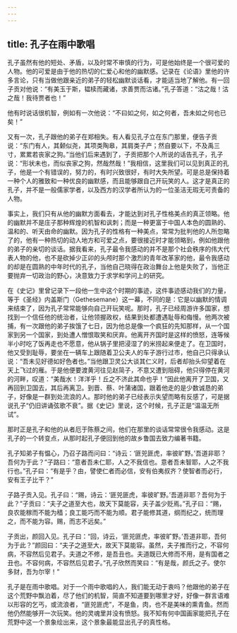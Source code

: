 ```yaml
---
---
---
```

title: 孔子在雨中歌唱
---




孔子虽然有他的短处、矛盾，以及时常不审慎的行为，可是他始终是一个很可爱的人物。他的可爱是由于他的热切的仁爱心和他的幽默感。记录在《论语》里他的许多言论，只有当做他跟亲近的弟子的轻松幽默谈话看，才能适当地了解他。有一回子贡对他说：“有美玉于斯，韫椟而藏诸，求善贾而沽诸。”孔子答道：“沽之哉！沽之哉！我待贾者也！”

他有时说话很机智，例如有一次他说：“不曰如之何，如之何者，吾未如之何也已矣！”

又有一次，孔子跟他的弟子在郑相失。有人看见孔子立在东门那里，便告子贡说：“东门有人，其颡似尧，其项类陶皋，其肩类子产；然自要以下，不及禹三寸，累累若丧家之狗。”当他们后来遇到了，子贡把那个人所说的话告孔子，孔子说：“形状未也，而似丧家之狗，然哉然哉！”我相信，这里我们可以见到真正的孔子，他是一个有错误的，努力的，有时兴致很好，有时大失所望。可是总是保持着一种个人的雅致和一种优良的幽默感，而且能够跟自己开玩笑的人。这才是真正的孔子，并不是一般儒家学者，以及西方的汉学者所认为的一位圣洁无瑕无可责备的人物。

事实上，我们只有从他的幽默方面看去，才能达到对孔子性格美点的真正领略。他的幽默并不是庄子那种辉煌的机智和讽刺；而是一种更富于中国人本色的圆熟的、温和的、听天由命的幽默。因为孔子的性格有一种美点，常常为批判他的人所忽略了的，他有一种热切的动人地方和可爱之点，要很接近时才能领略到，例如他跟他的弟子的亲切的谈话。据我看来，孔子最令我感动的并不是那个社会秩序的伟大代表人物的他，也不是砍掉少正卯的头颅时那个激烈的青年改革家的他，最令我感动的却是在圆熟的中年时代的孔子，当他自己晓得在政治舞台上他是失败了，当他正要抛弃一切政治的野心，决意致力于求学和学问上的研究。

在《史记》里曾记录下一段他一生中这个时期的事迹，这件事迹感动我们的力量，等于《圣经》内盖斯门（Gethesemane）这一幕，不同的是：它是以幽默的情调来结束了，因为孔子常常能够向自己开玩笑呢。那时，孔子已经周游许多国家，想找到一个信任他的统治者，让他领握政权，结果到处都遭遇耻辱和侮慢。他两次被捕，有一次跟他的弟子挨饿了七日，因为他总是像一个疯狂的先知那样，从一个国家到另一个国家，到处遭人憎恨取笑和厌弃。他离开齐国时是这样的愤怒，连等候半小时吃了饭再走也不愿意，他从锅子里把浸湿了的米捞起来便走了。在卫国时，他又受到耻辱，要坐在一辆车上跟随着卫公夫人的车子游行过市，他自己只得承认说：“吾未见好德如好色者也。”当他跟卫灵公大谈其仁义时，后者却抬头仰望着在天上飞过的雁。于是他便要渡黄河往见赵简子，不意又遭到阻碍，他只得停在黄河的河畔，叹道：“美哉水！洋洋乎！丘之不济此其命也乎！”因此他离开了卫国，又再回到卫国去，其后再离卫。到晋、蔡、叶蒲诸国，跟着他走的是少数诚恳的弟子，好像是一群到处流浪的人。那时他的弟子已经表示失望而略有反感了，可是据说孔子“仍旧讲诵弦歌不衰”。据《史记》里说，这个时候，孔子正是“温温无所试”。

那时正是孔子和他的从者厄于陈蔡之间，他们在那里的谈话常常很令我感动。这是孔子的一个转变点，从那时起孔子便回到他的故乡鲁国去致力编著书籍。

孔子知弟子有愠心，乃召子路而问曰：“诗云：‘匪兕匪虎，率彼旷野。’吾道非耶？吾何为于此？”子路曰：“意者吾未仁耶，人之不我信也。意者吾未智耶，人之不我行也。”孔子曰：“有是乎？由，譬使仁者而必信，安有伯夷叔齐？使智者而必行，安有王子比干？”

子路子贡入见。孔子曰：“赐，诗云：‘匪兕匪虎，率彼旷野。’吾道非耶？吾何为于此？”子贡曰：“夫子之道至大也，故天下莫能容，夫子盖少贬焉。”孔子曰：“赐，良农能稼而不能为穑；良工能巧而不能为顺。君子能修其道，纲而纪之，统而理之，而不能为容。赐，而志不远矣。”

子贡出，颜回入见。孔子曰：“回，诗云，‘匪兕匪虎，率彼旷野。’吾道非耶，吾何为于此？”颜回曰：“夫子之道至大，故天下莫能容。虽然，夫子推而行之，不容何病，不容然后见君子。夫道之不修，是吾丑也。夫道既已大修而不用，是有国者之丑也。不容何病，不容然后见君子。”孔子欣然而笑曰：“有是哉，颜氏之子。使尔多财，吾为尔宰！”

孔子是在雨中歌唱。对于一个雨中歌唱的人，我们能无动于衷吗？他跟他的弟子在这个荒野中飘泊着，尽了他们的机智，简直不知道要到哪里才好，好像一群言语难以形容的乞丐，或流浪者，“匪兕匪虎”，不是鱼，肉，也不是美味的熏青鱼。然而他仍然能够开一次玩笑。他的灵魂里并没有愤怒。我不知有何中国画家能把孔子在荒野中这一个景象绘出来，这个景象最能显出孔子的真性格。
